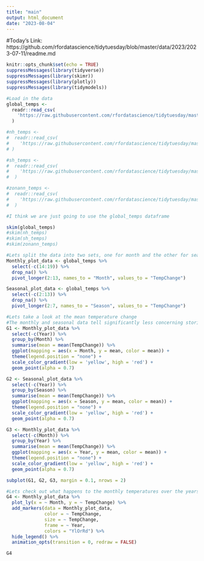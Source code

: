 ```yaml
---
title: "main"
output: html_document
date: "2023-08-04"
---
```


#Today's Link: https://github.com/rfordatascience/tidytuesday/blob/master/data/2023/2023-07-11/readme.md

```r
knitr::opts_chunk$set(echo = TRUE)
suppressMessages(library(tidyverse))
suppressMessages(library(skimr))
suppressMessages(library(plotly))
suppressMessages(library(tidymodels))
```

```r
#Load in the data
global_temps <-
  readr::read_csv(
    'https://raw.githubusercontent.com/rfordatascience/tidytuesday/master/data/2023/2023-07-11/global_temps.csv'
  )

#nh_temps <-
#  readr::read_csv(
#    'https://raw.githubusercontent.com/rfordatascience/tidytuesday/master/data/2023/2023-07-11/nh_temps.csv'
# )

#sh_temps <-
#  readr::read_csv(
#    'https://raw.githubusercontent.com/rfordatascience/tidytuesday/master/data/2023/2023-07-11/sh_temps.csv'
#  )

#zonann_temps <-
#  readr::read_csv(
#    'https://raw.githubusercontent.com/rfordatascience/tidytuesday/master/data/2023/2023-07-11/zonann_temps.csv'
#  )

#I think we are just going to use the global_temps dataframe

skim(global_temps)
#skim(nh_temps)
#skim(sh_temps)
#skim(zonann_temps)
```

```r
#Lets split the data into two sets, one for month and the other for seasonal, so we can compare the two 
Monthly_plot_data <- global_temps %>% 
  select(-c(14:19)) %>%
  drop_na() %>%
  pivot_longer(2:13, names_to = "Month", values_to = "TempChange")

Seasonal_plot_data <- global_temps %>% 
  select(-c(2:13)) %>%
  drop_na() %>%
  pivot_longer(2:7, names_to = "Season", values_to = "TempChange")
```

```r
#Lets take a look at the mean temperature change
#The monthly and seasonal data tell significantly less concerning stories than the yearly data
G1 <- Monthly_plot_data %>% 
  select(-c(Year)) %>%
  group_by(Month) %>%
  summarise(mean = mean(TempChange)) %>%
  ggplot(mapping = aes(x = Month, y = mean, color = mean)) +
  theme(legend.position = "none") +
  scale_color_gradient(low = 'yellow', high = 'red') +
  geom_point(alpha = 0.7) 

G2 <- Seasonal_plot_data %>% 
  select(-c(Year)) %>%
  group_by(Season) %>%
  summarise(mean = mean(TempChange)) %>%
  ggplot(mapping = aes(x = Season, y = mean, color = mean)) +
  theme(legend.position = "none") +
  scale_color_gradient(low = 'yellow', high = 'red') +
  geom_point(alpha = 0.7) 

G3 <- Monthly_plot_data %>% 
  select(-c(Month)) %>%
  group_by(Year) %>%
  summarise(mean = mean(TempChange)) %>%
  ggplot(mapping = aes(x = Year, y = mean, color = mean)) +
  theme(legend.position = "none") +
  scale_color_gradient(low = 'yellow', high = 'red') +
  geom_point(alpha = 0.7) 

subplot(G1, G2, G3, margin = 0.1, nrows = 2) 
```

```r
#Lets check out what happens to the monthly temperatures over the years
G4 <- Monthly_plot_data %>%
  plot_ly(x = ~ Month, y = ~ TempChange) %>%
  add_markers(data = Monthly_plot_data,
              color = ~ TempChange,
              size = ~ TempChange,
              frame = ~ Year,
              colors = "YlOrRd") %>%
  hide_legend() %>%
  animation_opts(transition = 0, redraw = FALSE)

G4
```



